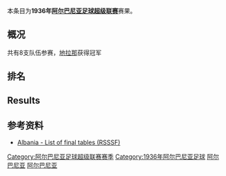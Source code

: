 {{Infobox football league season
| competition                = [[阿尔巴尼亚足球超级联赛|阿尔巴尼亚足球超级联赛]]
| season                     = 1936
| winners                    = [[地拉那足球俱乐部|地拉那]]
| prevseason                 = [[1934年阿尔巴尼亚足球超级联赛|1934年]]
| nextseason                 = [[1937年阿尔巴尼亚足球超级联赛|1937年]]
}}
本条目为'''1936年[[阿尔巴尼亚足球超级联赛|阿尔巴尼亚足球超级联赛]]'''赛果。

==概况==
共有8支队伍参赛，[[地拉那足球俱乐部|地拉那]]获得冠军

==排名==
{{Fb cl header|noqr=y}}
{{Fb cl team |p=1 |t=KF Tirana              |w=11 |d=3 |l=0  |gf=50 |ga=8 |bc=#ACE1AF|champion=y}}
{{Fb cl team |p=2 |t=Vllaznia               |w=10 |d=3 |l=1  |gf=27  |ga=12}}
{{Fb cl team |p=3 |t=Besa                   |w=4  |d=5 |l=5  |gf=21  |ga=22}}
{{Fb cl team |p=4 |t=Skenderbeu             |w=5  |d=4 |l=5  |gf=20  |ga=18}}
{{Fb cl team |p=5 |t=Durresi                |w=3  |d=5 |l=6  |gf=14  |ga=19}}
{{Fb cl team |p=6 |t=Dragoj                 |w=4  |d=1 |l=9  |gf=11  |ga=31}}
{{Fb cl team |p=7 |t=Ismail Qemali          |w=3  |d=3 |l=8  |gf=14  |ga=35}}
{{Fb cl team |p=8 |t=Bashkimi Elbasanas     |w=3  |d=2 |l=9  |gf=12  |ga=24}}
{{Fb cl footer|u=22 December 2010 |s=[http://www.giovanniarmillotta.it/albania/calcio/alba36.html Albania - List of final tables (RSSSF)]|date=September 2012}}

==Results==
{{fb r header |nt=8 |KF Tirana |Bashkimi Shkodran |Besa |Durresi |Skenderbeu Korce |Ismail Qemali |Bashkimi Elbasanas  |Dragoj }}

{{fb r team |t=KF Tirana }}
<!--    KF Tirana            --> {{fb r |r=null }}
<!--    Vllaznia             --> {{fb r |gf=4 |ga=1 }}
<!--    Besa                 --> {{fb r |gf=3 |ga=1 }}
<!--    Durresi              --> {{fb r |gf=2 |ga=0 }}
<!--    Skenderbeu           --> {{fb r |gf=5 |ga=0 }}
<!--    Ismail Qemali        --> {{fb r |gf=11|ga=0 }}
<!--    Bashkimi Elbasanas   --> {{fb r |gf=3 |ga=0 }}
<!--    Dragoj               --> {{fb r |gf=3 |ga=0 }}

{{fb r team |t=Vllaznia }}
<!--    KF Tirana            --> {{fb r |gf=2 |ga=2 }}
<!--    Vllaznia             --> {{fb r |r=null }}
<!--    Besa                 --> {{fb r |gf=2 |ga=0 }}
<!--    Durresi              --> {{fb r |gf=1 |ga=1 }}
<!--    Skenderbeu           --> {{fb r |gf=2 |ga=0 }}
<!--    Ismail Qemali        --> {{fb r |gf=4 |ga=2 }}
<!--    Bashkimi Elbasanas   --> {{fb r |gf=2 |ga=0 }}
<!--    Dragoj               --> {{fb r |gf=4 |ga=1 }}

{{fb r team |t=Besa }}
<!--    KF Tirana            --> {{fb r |gf=0 |ga=3 }} 
<!--    Vllaznia             --> {{fb r |gf=1 |ga=1 }}
<!--    Besa                 --> {{fb r |r=null }}
<!--    Durresi              --> {{fb r |gf=1 |ga=1 }}
<!--    Skenderbeu           --> {{fb r |gf=2 |ga=1 }}
<!--    Ismail Qemali        --> {{fb r |gf=4 |ga=0 }}
<!--    Bashkimi Elbasanas   --> {{fb r |gf=3 |ga=1 }}
<!--    Dragoj               --> {{fb r |gf=1 |ga=1 }}

{{fb r team |t=Durresi }}
<!--    KF Tirana            --> {{fb r |gf=1 |ga=4 }} 
<!--    Vllaznia             --> {{fb r |gf=0 |ga=1 }}
<!--    Besa                 --> {{fb r |gf=1 |ga=1 }}
<!--    Durresi              --> {{fb r |r=null }}
<!--    Skenderbeu           --> {{fb r |gf=2 |ga=2 }}
<!--    Ismail Qemali        --> {{fb r |gf=2 |ga=1 }}
<!--    Bashkimi Elbasanas   --> {{fb r |gf=2 |ga=0 }}
<!--    Dragoj               --> {{fb r |gf=2 |ga=0 }}

{{fb r team |t=Skenderbeu }}
<!--    KF Tirana            --> {{fb r |gf=0 |ga=0 }}
<!--    Vllaznia             --> {{fb r |gf=0 |ga=2 }}
<!--    Besa                 --> {{fb r |gf=0 |ga=2 }}
<!--    Durresi              --> {{fb r |gf=2 |ga=0 }}
<!--    Skenderbeu           --> {{fb r |r=null }}
<!--    Ismail Qemali        --> {{fb r |gf=6 |ga=0  }}
<!--    Bashkimi Elbasanas   --> {{fb r |gf=1 |ga=0 }}
<!--    Dragoj               --> {{fb r |gf=4 |ga=0 }}

{{fb r team |t=Ismail Qemali }}
<!--    KF Tirana            --> {{fb r |gf=2 |ga=2 }} 
<!--    Vllaznia             --> {{fb r |gf=0 |ga=1 }}
<!--    Besa                 --> {{fb r |gf=3 |ga=1 }}
<!--    Durresi              --> {{fb r |gf=1 |ga=1 }}
<!--    Skenderbeu           --> {{fb r |gf=0 |ga=0  }}
<!--    Ismail Qemali        --> {{fb r |r=null }}
<!--    Bashkimi Elbasanas   --> {{fb r |gf=2 |ga=0 }}
<!--    Dragoj               --> {{fb r |gf=1 |ga=2 }}

{{fb r team |t=Bashkimi Elbasanas }}
<!--    KF Tirana            --> {{fb r |gf=1 |ga=3 }}  
<!--    Vllaznia             --> {{fb r |gf=1 |ga=2 }}
<!--    Besa                 --> {{fb r |gf=2 |ga=2 }}
<!--    Durresi              --> {{fb r |gf=1 |ga=0 }}
<!--    Skenderbeu           --> {{fb r |gf=2 |ga=2 }}
<!--    Ismail Qemali        --> {{fb r |gf=0 |ga=2 }}
<!--    Bashkimi Elbasanas   --> {{fb r |r=null }}
<!--    Dragoj               --> {{fb r |gf=2 |ga=0 }}

{{fb r team |t=Dragoj }}
<!--    KF Tirana            --> {{fb r |gf=0 |ga=5 }}
<!--    Vllaznia             --> {{fb r |gf=0 |ga=2 }}
<!--    Besa                 --> {{fb r |gf=3 |ga=0 }}
<!--    Durresi              --> {{fb r |gf=2 |ga=1 }}
<!--    Skenderbeu           --> {{fb r |gf=1 |ga=4 }}
<!--    Ismail Qemali        --> {{fb r |gf=1 |ga=0 }}
<!--    Bashkimi Elbasanas   --> {{fb r |gf=0 |ga=2 }}
<!--    Dragoj               --> {{fb r |r=null }}

{{fb r footer|date=September 2012}}

==参考资料==
*[http://www.giovanniarmillotta.it/albania/calcio/alba36.html Albania - List of final tables (RSSSF)]{{Wayback|url=http://www.giovanniarmillotta.it/albania/calcio/alba36.html |date=20180927091000 }}

{{Albanian Superliga seasons |state=autocollapse}}
{{1935–36 in European Football (UEFA)}}
{{1936–37 in European Football (UEFA)}}

[[Category:阿尔巴尼亚足球超级联赛赛季|Category:阿尔巴尼亚足球超级联赛赛季]]
[[Category:1936年阿尔巴尼亚足球|Category:1936年阿尔巴尼亚足球]]
[[Category:1935年至1936年本土足球联赛|阿尔巴尼亚]]
[[Category:1936年至1937年本土足球联赛|阿尔巴尼亚]]